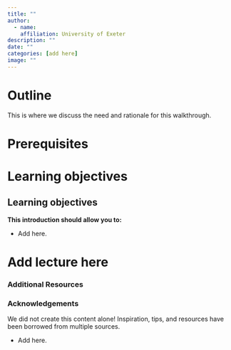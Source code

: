 ```yaml
---
title: ""
author: 
  - name:
    affiliation: University of Exeter
description: ""
date: ""
categories: [add here]
image: ""
---
```


# Outline

This is where we discuss the need and rationale for this walkthrough.

# Prerequisites

# Learning objectives

::: callout-note
# Learning objectives

**This introduction should allow you to:**

-   Add here.
:::

# Add lecture here


### Additional Resources

### Acknowledgements

We did not create this content alone! Inspiration, tips, and resources have been borrowed from multiple sources.

-   Add here.

